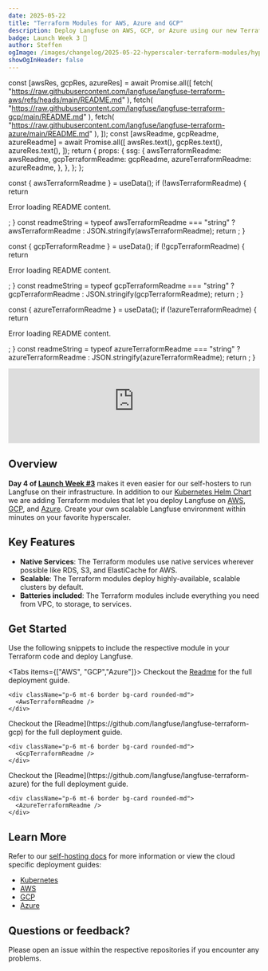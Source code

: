 ```yaml
---
date: 2025-05-22
title: "Terraform Modules for AWS, Azure and GCP"
description: Deploy Langfuse on AWS, GCP, or Azure using our new Terraform modules.
badge: Launch Week 3 🚀
author: Steffen
ogImage: /images/changelog/2025-05-22-hyperscaler-terraform-modules/hyperscaler-templates.png
showOgInHeader: false
---
```



  const [awsRes, gcpRes, azureRes] = await Promise.all([
    fetch(
      "https://raw.githubusercontent.com/langfuse/langfuse-terraform-aws/refs/heads/main/README.md"
    ),
    fetch(
      "https://raw.githubusercontent.com/langfuse/langfuse-terraform-gcp/main/README.md"
    ),
    fetch(
      "https://raw.githubusercontent.com/langfuse/langfuse-terraform-azure/main/README.md"
    ),
  ]);
  const [awsReadme, gcpReadme, azureReadme] = await Promise.all([
    awsRes.text(),
    gcpRes.text(),
    azureRes.text(),
  ]);
  return {
    props: {
      ssg: {
        awsTerraformReadme: awsReadme,
        gcpTerraformReadme: gcpReadme,
        azureTerraformReadme: azureReadme,
      },
    },
  };
};

  const { awsTerraformReadme } = useData();
  if (!awsTerraformReadme) {
    return <p>Error loading README content.</p>;
  }
  const readmeString =
    typeof awsTerraformReadme === "string"
      ? awsTerraformReadme
      : JSON.stringify(awsTerraformReadme);
  return <Playground source={readmeString} />;
}

  const { gcpTerraformReadme } = useData();
  if (!gcpTerraformReadme) {
    return <p>Error loading README content.</p>;
  }
  const readmeString =
    typeof gcpTerraformReadme === "string"
      ? gcpTerraformReadme
      : JSON.stringify(gcpTerraformReadme);
  return <Playground source={readmeString} />;
}

  const { azureTerraformReadme } = useData();
  if (!azureTerraformReadme) {
    return <p>Error loading README content.</p>;
  }
  const readmeString =
    typeof azureTerraformReadme === "string"
      ? azureTerraformReadme
      : JSON.stringify(azureTerraformReadme);
  return <Playground source={readmeString} />;
}

<ChangelogHeader />

<iframe
  width="100%"
  src="https://www.youtube-nocookie.com/embed/EwMRnknjNxU"
  title="Terraform Modules for AWS, Azure and GCP"
  frameborder="0"
  allow="accelerometer; autoplay; clipboard-write; encrypted-media; gyroscope; picture-in-picture"
  className="aspect-video rounded border mt-6"
  allowFullScreen
></iframe>

## Overview

**Day 4 of [Launch Week #3](/blog/2025-05-19-launch-week-3)** makes it even easier for our self-hosters to run Langfuse on their infrastructure.
In addition to our [Kubernetes Helm Chart](https://github.com/langfuse/langfuse-k8s) we are adding Terraform modules that let you deploy Langfuse on [AWS](https://github.com/langfuse/langfuse-terraform-aws), [GCP](https://github.com/langfuse/langfuse-terraform-gcp), and [Azure](https://github.com/langfuse/langfuse-terraform-azure).
Create your own scalable Langfuse environment within minutes on your favorite hyperscaler.

## Key Features

- **Native Services**: The Terraform modules use native services wherever possible like RDS, S3, and ElastiCache for AWS.
- **Scalable**: The Terraform modules deploy highly-available, scalable clusters by default.
- **Batteries included**: The Terraform modules include everything you need from VPC, to storage, to services.

## Get Started

Use the following snippets to include the respective module in your Terraform code and deploy Langfuse.

<Tabs items={["AWS", "GCP","Azure"]}>
  <Tab>
    Checkout the [Readme](https://github.com/langfuse/langfuse-terraform-aws) for the full deployment guide.

    <div className="p-6 mt-6 border bg-card rounded-md">
      <AwsTerraformReadme />
    </div>

  </Tab>

  <Tab>
    Checkout the [Readme](https://github.com/langfuse/langfuse-terraform-gcp) for the full deployment guide.

    <div className="p-6 mt-6 border bg-card rounded-md">
      <GcpTerraformReadme />
    </div>

  </Tab>

  <Tab>
    Checkout the [Readme](https://github.com/langfuse/langfuse-terraform-azure) for the full deployment guide.

    <div className="p-6 mt-6 border bg-card rounded-md">
      <AzureTerraformReadme />
    </div>

  </Tab>
</Tabs>

## Learn More

Refer to our [self-hosting docs](/self-hosting) for more information or view the cloud specific deployment guides:

- [Kubernetes](/self-hosting/deployment/kubernetes-helm)
- [AWS](/self-hosting/deployment/aws)
- [GCP](/self-hosting/deployment/gcp)
- [Azure](/self-hosting/deployment/azure)

## Questions or feedback?

Please open an issue within the respective repositories if you encounter any problems.
